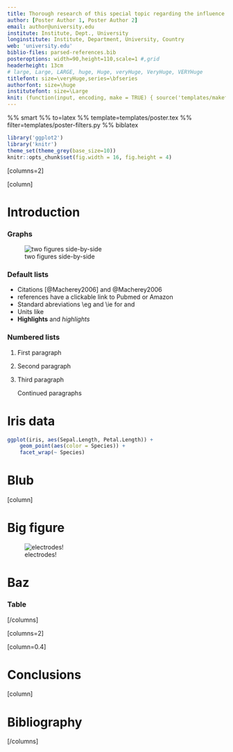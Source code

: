 ```yaml
---
title: Thorough research of this special topic regarding the influence of various factors
author: [Poster Author 1, Poster Author 2]
email: author@university.edu
institute: Institute, Dept., University
longinstitute: Institute, Department, University, Country
web: 'university.edu'
biblio-files: parsed-references.bib
posteroptions: width=90,height=110,scale=1 #,grid
headerheight: 13cm
# large, Large, LARGE, huge, Huge, veryHuge, VeryHuge, VERYHuge
titlefont: size=\veryHuge,series=\bfseries
authorfont: size=\huge
institutefont: size=\Large
knit: (function(input, encoding, make = TRUE) { source('templates/makefile-renderer.R', local = TRUE) })
---
```


%% smart
%% to=latex
%% template=templates/poster.tex
%% filter=templates/poster-filters.py
%% biblatex

```r
library('ggplot2')
library('knitr')
theme_set(theme_grey(base_size=10))
knitr::opts_chunk$set(fig.width = 16, fig.height = 4)
```

[columns=2]

[column]

# Introduction

### Graphs

![two figures side-by-side]({width=0.5\linewidth}presentation-examplefig,{width=0.5\linewidth}presentation-examplefig-magenta)

<!-- Comments -->
### Default lists

- Citations [@Macherey2006] and @Macherey2006
- references have a clickable link to Pubmed or Amazon
- Standard abreviations \\eg and \\ie for \eg and \ie
- Units like \pps{900}
- **Highlights** and *highlights*

### Numbered lists

1.  First paragraph
2.  Second paragraph
3.  Third paragraph

    Continued paragraphs

# Iris data

```r
ggplot(iris, aes(Sepal.Length, Petal.Length)) +
    geom_point(aes(color = Species)) +
    facet_wrap(~ Species)
```

# Blub

\lipsum[3-5]

[column]

# Big figure

![electrodes!]({width=.7\linewidth}presentation-examplefig-electrodes)

# Baz

\lipsum[6-7]

### Table

<!-- this is still latex :-) -->
\begin{table}
    \rowcolors{2}{kuldark!10}{kuldark!20}
    \begin{tabular}{lrrrllll}
            \rowcolor{kuldark!20}
                &     &                     &         &      &          &
                \multicolumn{2}{c}{\cellcolor{kuldark!20}Blub} \\
        Bla & Blub & Bla & Blub & Bla & Blub &
        Bla & Blub \\
        Bla & Blub & Bla & Blub & Bla & Blub & Blablublbaba & Blubblabalbal \\
        Blub & Bla & Blub & Bla & Blub & Bla & Blub & Bla \\
        Bla & Blub & Bla & Blub & Bla & Blub & Bla & Blub \\
        Blub & Bla & Blub & Bla & Blub & Bla & Blub & Bla \\
        Bla & Blub & Bla & Blub & Bla & Blub & Bla & Blub \\
        Blub & Bla & Blub & Bla & Blub & Bla & Blub & Bla \\
    \end{tabular}
    \caption{\lipsum[9]}
    \label{tab:blub}
\end{table}

\vskip0.4cm

[/columns]

[columns=2]

[column=0.4]

# Conclusions

\lipsum[13]

[column]

# Bibliography

\printbibliography

\vskip4.4cm

[/columns]
